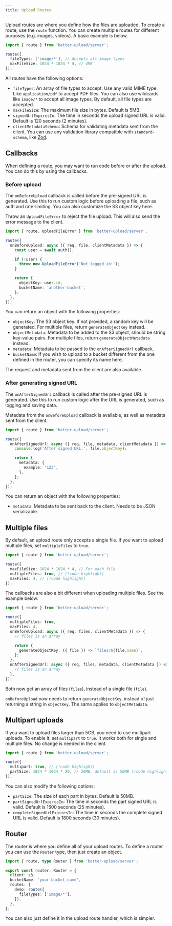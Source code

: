 ```yaml
---
title: Upload Routes
---
```


Upload routes are where you define how the files are uploaded. To create a route, use the `route` function. You can create multiple routes for different purposes (e.g. images, videos). A basic example is below.

```ts
import { route } from 'better-upload/server';

route({
  fileTypes: ['image/*'], // Accepts all image types
  maxFileSize: 1024 * 1024 * 4, // 4MB
});
```

All routes have the following options:

- `fileTypes`: An array of file types to accept. Use any valid MIME type. Like `application/pdf` to accept PDF files. You can also use wildcards like `image/*` to accept all image types. By default, all file types are accepted.
- `maxFileSize`: The maximum file size in bytes. Default is 5MB.
- `signedUrlExpiresIn`: The time in seconds the upload signed URL is valid. Default is 120 seconds (2 minutes).
- `clientMetadataSchema`: Schema for validating metadata sent from the client. You can use any validation library compatible with `standard-schema`, like [Zod](https://zod.dev).

## Callbacks

When defining a route, you may want to run code before or after the upload. You can do this by using the callbacks.

### Before upload

The `onBeforeUpload` callback is called before the pre-signed URL is generated. Use this to run custom logic before uploading a file, such as auth and rate-limiting. You can also customize the S3 object key here.

Throw an `UploadFileError` to reject the file upload. This will also send the error message to the client.

```ts
import { route, UploadFileError } from 'better-upload/server';

route({
  onBeforeUpload: async ({ req, file, clientMetadata }) => {
    const user = await auth();

    if (!user) {
      throw new UploadFileError('Not logged in!');
    }

    return {
      objectKey: user.id,
      bucketName: 'another-bucket',
    };
  },
});
```

You can return an object with the following properties:

- `objectKey`: The S3 object key. If not provided, a random key will be generated. For multiple files, return `generateObjectKey` instead.
- `objectMetadata`: Metadata to be added to the S3 object, should be string key-value pairs. For multiple files, return `generateObjectMetadata` instead.
- `metadata`: Metadata to be passed to the `onAfterSignedUrl` callback.
- `bucketName`: If you wish to upload to a bucket different from the one defined in the router, you can specify its name here.

The request and metadata sent from the client are also available.

### After generating signed URL

The `onAfterSignedUrl` callback is called after the pre-signed URL is generated. Use this to run custom logic after the URL is generated, such as logging and saving data.

Metadata from the `onBeforeUpload` callback is available, as well as metadata sent from the client.

```ts
import { route } from 'better-upload/server';

route({
  onAfterSignedUrl: async ({ req, file, metadata, clientMetadata }) => {
    console.log('After signed URL:', file.objectKey);

    return {
      metadata: {
        example: '123',
      },
    };
  },
});
```

You can return an object with the following properties:

- `metadata`: Metadata to be sent back to the client. Needs to be JSON serializable.

## Multiple files

By default, an upload route only accepts a single file. If you want to upload multiple files, set `multipleFiles` to `true`.

```ts
import { route } from 'better-upload/server';

route({
  maxFileSize: 1024 * 1024 * 4, // For each file
  multipleFiles: true, // [!code highlight]
  maxFiles: 4, // [!code highlight]
});
```

The callbacks are also a bit different when uploading multiple files. See the example below.

```ts
import { route } from 'better-upload/server';

route({
  multipleFiles: true,
  maxFiles: 4,
  onBeforeUpload: async ({ req, files, clientMetadata }) => {
    // files is an array

    return {
      generateObjectKey: ({ file }) => `files/${file.name}`,
    };
  },
  onAfterSignedUrl: async ({ req, files, metadata, clientMetadata }) => {
    // files is an array
  },
});
```

Both now get an array of files (`files`), instead of a single file (`file`).

`onBeforeUpload` now needs to return `generateObjectKey`, instead of just returning a string in `objectKey`. The same applies to `objectMetadata`.

## Multipart uploads

If you want to upload files larger than 5GB, you need to use multipart uploads. To enable it, set `multipart` to `true`. It works both for single and multiple files. No change is needed in the client.

```ts
import { route } from 'better-upload/server';

route({
  multipart: true, // [!code highlight]
  partSize: 1024 * 1024 * 20, // 20MB, default is 50MB [!code highlight]
});
```

You can also modify the following options:

- `partSize`: The size of each part in bytes. Default is 50MB.
- `partSignedUrlExpiresIn`: The time in seconds the part signed URL is valid. Default is 1500 seconds (25 minutes).
- `completeSignedUrlExpiresIn`: The time in seconds the complete signed URL is valid. Default is 1800 seconds (30 minutes).

## Router

The router is where you define all of your upload routes. To define a router you can use the `Router` type, then just create an object.

```ts
import { route, type Router } from 'better-upload/server';

export const router: Router = {
  client: s3,
  bucketName: 'your-bucket-name',
  routes: {
    demo: route({
      fileTypes: ['image/*'],
    }),
  },
};
```

You can also just define it in the upload route handler, which is simpler.
